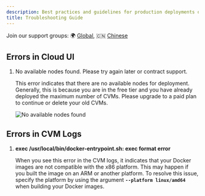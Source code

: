 ```yaml
---
description: Best practices and guidelines for production deployments on Phala Cloud.
title: Troubleshooting Guide
---
```



Join our support groups: 🌍 [Global](https://t.me/+nbhjx1ADG9EyYmI9), 🇨🇳 [Chinese](https://t.me/+4PcAE9qTZ1kzM2M9)

## Errors in Cloud UI

1.  No available nodes found. Please try again later or contract support.

    This error indicates that there are no available nodes for deployment. Generally, this is because you are in the free tier and you have already deployed the maximum number of CVMs. Please upgrade to a paid plan to continue or delete your old CVMs.

    <Frame caption="No available nodes found error">
        <img src="/images/error-no-available-nodes.png" alt="No available nodes found" />
    </Frame>

## Errors in CVM Logs

1.  **exec /usr/local/bin/docker-entrypoint.sh: exec format error**

    When you see this error in the CVM logs, it indicates that your Docker images are not compatible with the x86 platform. This may happen if you built the image on an ARM or another platform. To resolve this issue, specify the platform by using the argument **`--platform linux/amd64`** when building your Docker images.
